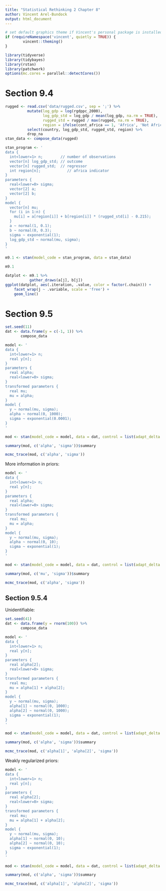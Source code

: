 ```yaml
---
title: "Statistical Rethinking 2 Chapter 8"
author: Vincent Arel-Bundock
output: html_document
---
```


```r
# set default graphics theme if Vincent's personal package is installed
if (requireNamespace('vincent', quietly = TRUE)) {
        vincent::theming()
}
```

```r

library(tidyverse)
library(tidybayes)
library(rstan)
library(patchwork)
options(mc.cores = parallel::detectCores())
```

# Section 9.4

```r
rugged <- read.csv('data/rugged.csv', sep = ';') %>%
          mutate(log_gdp = log(rgdppc_2000),
                 log_gdp_std = log_gdp / mean(log_gdp, na.rm = TRUE),
                 rugged_std = rugged / max(rugged, na.rm = TRUE),
                 region = ifelse(cont_africa == 1, 'Africa', 'Not Africa')) %>%
          select(country, log_gdp_std, rugged_std, region) %>%
          drop_na
stan_data <- compose_data(rugged)

stan_program <- '
data {
  int<lower=1> n;        // number of observations
  vector[n] log_gdp_std; // outcome
  vector[n] rugged_std;  // regressor
  int region[n];            // africa indicator
}
parameters {
  real<lower=0> sigma;
  vector[2] a;
  vector[2] b;
}
model {
  vector[n] mu;
  for (i in 1:n) {
    mu[i] = a[region[i]] + b[region[i]] * (rugged_std[i] - 0.215);
  }
  a ~ normal(1, 0.1);
  b ~ normal(0, 0.3);
  sigma ~ exponential(1);
  log_gdp_std ~ normal(mu, sigma);
}
'

m9.1 <- stan(model_code = stan_program, data = stan_data)
```

```r
m9.1
```

```r
datplot <- m9.1 %>%
           gather_draws(a[j], b[j])
ggplot(datplot, aes(.iteration, .value, color = factor(.chain))) +
    facet_wrap(j ~ .variable, scale = 'free') +
    geom_line()
```


# Section 9.5

```r

set.seed(11)
dat <- data.frame(y = c(-1, 1)) %>%
       compose_data

model <- '
data {
  int<lower=1> n;
  real y[n];
}
parameters {
  real alpha;
  real<lower=0> sigma;
}
transformed parameters {
  real mu;
  mu = alpha;
}
model {
  y ~ normal(mu, sigma);
  alpha ~ normal(0, 1000);
  sigma ~ exponential(0.0001);
}
'

mod <- stan(model_code = model, data = dat, control = list(adapt_delta = 0.99), iter = 1000)

summary(mod, c('alpha', 'sigma'))$summary

mcmc_trace(mod, c('alpha', 'sigma'))

```

More information in priors:

```r

model <- '
data {
  int<lower=1> n;
  real y[n];
}
parameters {
  real alpha;
  real<lower=0> sigma;
}
transformed parameters {
  real mu;
  mu = alpha;
}
model {
  y ~ normal(mu, sigma);
  alpha ~ normal(0, 10);
  sigma ~ exponential(1);
}
'

mod <- stan(model_code = model, data = dat, control = list(adapt_delta = 0.99), iter = 10000)

summary(mod, c('mu', 'sigma'))$summary

mcmc_trace(mod, c('alpha', 'sigma'))

```

## Section 9.5.4

Unidentifiable:

```r

set.seed(41)
dat <- data.frame(y = rnorm(100)) %>%
       compose_data

model <- '
data {
  int<lower=1> n;
  real y[n];
}
parameters {
  real alpha[2];
  real<lower=0> sigma;
}
transformed parameters {
  real mu;
  mu = alpha[1] + alpha[2];
}
model {
  y ~ normal(mu, sigma);
  alpha[1] ~ normal(0, 1000);
  alpha[2] ~ normal(0, 1000);
  sigma ~ exponential(1);
}
'

mod <- stan(model_code = model, data = dat, control = list(adapt_delta = 0.99), iter = 10000)

summary(mod, c('alpha', 'sigma'))$summary

mcmc_trace(mod, c('alpha[1]', 'alpha[2]', 'sigma'))

```

Weakly regularized priors:

```r

model <- '
data {
  int<lower=1> n;
  real y[n];
}
parameters {
  real alpha[2];
  real<lower=0> sigma;
}
transformed parameters {
  real mu;
  mu = alpha[1] + alpha[2];
}
model {
  y ~ normal(mu, sigma);
  alpha[1] ~ normal(0, 10);
  alpha[2] ~ normal(0, 10);
  sigma ~ exponential(1);
}
'

mod <- stan(model_code = model, data = dat, control = list(adapt_delta = 0.99), iter = 10000)

summary(mod, c('alpha', 'sigma'))$summary

mcmc_trace(mod, c('alpha[1]', 'alpha[2]', 'sigma'))

```
